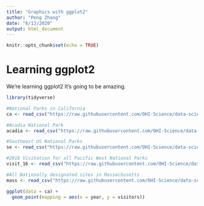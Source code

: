 ```yaml
---
title: "Graphics with ggplot2"
author: "Peng Zhang"
date: "6/13/2020"
output: html_document
---
```


```r
knitr::opts_chunk$set(echo = TRUE)
```

# Learning ggplot2

We're learning ggplot2 It's going to be amazing. 
```r
library(tidyverse)

#National Parks in California
ca <- read_csv("https://raw.githubusercontent.com/OHI-Science/data-science-training/master/data/ca.csv") 

#Acadia National Park
acadia <- read_csv("https://raw.githubusercontent.com/OHI-Science/data-science-training/master/data/acadia.csv")

#Southeast US National Parks
se <- read_csv("https://raw.githubusercontent.com/OHI-Science/data-science-training/master/data/se.csv")

#2016 Visitation for all Pacific West National Parks
visit_16 <- read_csv("https://raw.githubusercontent.com/OHI-Science/data-science-training/master/data/visit_16.csv")

#All Nationally designated sites in Massachusetts
mass <- read_csv("https://raw.githubusercontent.com/OHI-Science/data-science-training/master/data/mass.csv")

```
```r
ggplot(data = ca) + 
  geom_point(mapping = aes(x = year, y = visitors))
```

